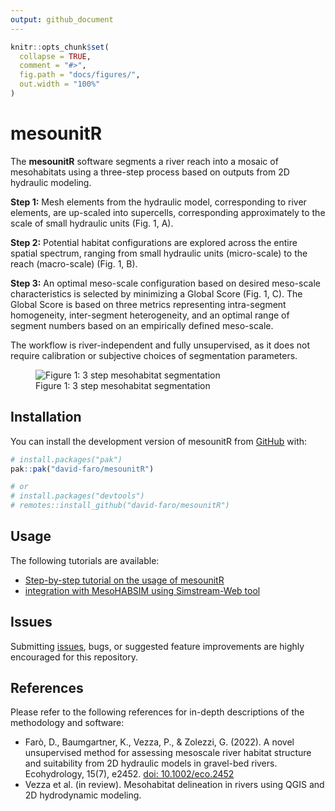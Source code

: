 ```yaml
---
output: github_document
---
```


<!-- README.md is generated from README.Rmd. Please edit that file -->

```r
knitr::opts_chunk$set(
  collapse = TRUE,
  comment = "#>",
  fig.path = "docs/figures/",
  out.width = "100%"
)
```

# mesounitR

<!-- badges: start -->
<!-- badges: end -->

The **mesounitR** software segments a river reach into a mosaic of mesohabitats using a three-step process based on outputs from 2D hydraulic modeling.  

**Step 1:** Mesh elements from the hydraulic model, corresponding to river elements, are up-scaled into supercells, corresponding approximately to the scale of small hydraulic units (Fig. 1, A).  

**Step 2:** Potential habitat configurations are explored across the entire spatial spectrum, ranging from small hydraulic units (micro-scale) to the reach (macro-scale) (Fig. 1, B).  

**Step 3:** An optimal meso-scale configuration based on desired meso-scale characteristics is selected by minimizing a Global Score (Fig. 1, C). The Global Score is based on three metrics representing intra-segment homogeneity, inter-segment heterogeneity, and an optimal range of segment numbers based on an empirically defined meso-scale.  

The workflow is river-independent and fully unsupervised, as it does not require calibration or subjective choices of segmentation parameters.

![Figure 1: 3 step mesohabitat segmentation](docs/figures/workflow_MesoUnit.png )


## Installation

You can install the development version of mesounitR from [GitHub](https://github.com/) with:

``` r
# install.packages("pak")
pak::pak("david-faro/mesounitR")

# or
# install.packages("devtools")
# remotes::install_github("david-faro/mesounitR")
```

## Usage

The following tutorials are available:

- [Step-by-step tutorial on the usage of mesounitR](https://github.com/david-faro/mesounitR/blob/master/vignettes/tutorial-mesounitR.Rmd)
- [integration with MesoHABSIM using Simstream-Web tool](https://github.com/david-faro/mesounitR/blob/master/vignettes/processing_MesoHABSIM.Rmd)

## Issues

Submitting [issues](https://github.com/david-faro/mesounitR/issues), bugs, or suggested feature improvements are highly encouraged for this repository.

## References

Please refer to the following references for in-depth descriptions of the methodology and software:

- Farò, D., Baumgartner, K., Vezza, P., & Zolezzi, G. (2022). A novel unsupervised method for assessing mesoscale river habitat structure and suitability from 2D hydraulic models in gravel-bed rivers. Ecohydrology, 15(7), e2452. [doi: 10.1002/eco.2452](https://doi.org/10.1002/eco.2452)
- Vezza et al. (in review). Mesohabitat delineation in rivers using QGIS and 2D hydrodynamic modeling.
